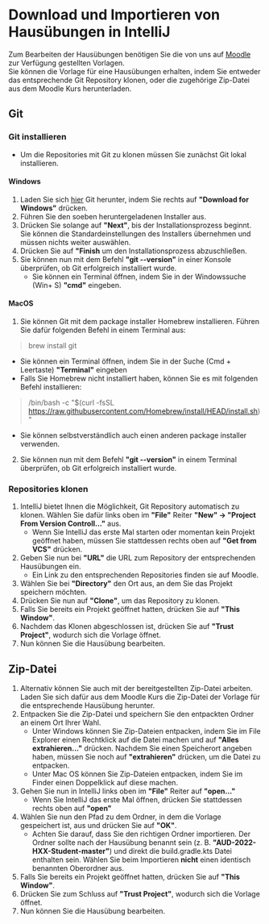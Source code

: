 # Download und Importieren von Hausübungen in IntelliJ

Zum Bearbeiten der Hausübungen benötigen Sie die von uns auf <ins> <a href="https://moodle.informatik.tu-darmstadt.de/course/view.php?id=1169" target="_blank">Moodle</a></ins> zur Verfügung gestellten Vorlagen.  
Sie können die Vorlage für eine Hausübungen erhalten, indem Sie entweder das entsprechende Git Repository klonen, oder die zugehörige Zip-Datei aus dem Moodle Kurs herunterladen.

## Git

### Git installieren

* Um die Repositories mit Git zu klonen müssen Sie zunächst Git lokal installieren.

#### Windows

1. Laden Sie sich <ins> <a href="https://git-scm.com/download" target="_blank">hier</a></ins> Git herunter, indem Sie rechts auf **"Download for Windows"** drücken.
2. Führen Sie den soeben heruntergeladenen Installer aus.
3. Drücken Sie solange auf **"Next"**, bis der Installationsprozess beginnt. Sie können die Standardeinstellungen des Installers übernehmen und müssen nichts weiter auswählen.
4. Drücken Sie auf **"Finish** um den Installationsprozess abzuschließen.
5. Sie können nun mit dem Befehl **"git --version"** in einer Konsole überprüfen, ob Git erfolgreich installiert wurde.
   * Sie können ein Terminal öffnen, indem Sie in der Windowssuche (Win+ S) **"cmd"** eingeben.

#### MacOS

1. Sie können Git mit dem package installer Homebrew installieren. Führen Sie dafür folgenden Befehl in einem Terminal aus:
  > brew install git

   * Sie können ein Terminal öffnen, indem Sie in der Suche (Cmd + Leertaste) **"Terminal"** eingeben
   * Falls Sie Homebrew nicht installiert haben, können Sie es mit folgenden Befehl installieren:
   > /bin/bash -c "$(curl -fsSL https://raw.githubusercontent.com/Homebrew/install/HEAD/install.sh)"
   
   * Sie können selbstverständlich auch einen anderen package installer verwenden.
2. Sie können nun mit dem Befehl **"git --version"** in einem Terminal überprüfen, ob Git erfolgreich installiert wurde.

### Repositories klonen

1. IntelliJ bietet Ihnen die Möglichkeit, Git Repository automatisch zu klonen. Wählen Sie dafür links oben im **"File"** Reiter **"New" -> "Project From Version Controll..."** aus.
   * Wenn Sie IntelliJ das erste Mal starten oder momentan kein Projekt geöffnet haben, müssen Sie stattdessen rechts oben auf **"Get from VCS"** drücken.
2. Geben Sie nun bei **"URL"** die URL zum Repository der entsprechenden Hausübungen ein.
   * Ein Link zu den entsprechenden Repositories finden sie auf Moodle.
3. Wählen Sie bei **"Directory"** den Ort aus, an dem Sie das Projekt speichern möchten.
4. Drücken Sie nun auf **"Clone"**, um das Repository zu klonen.
5. Falls Sie bereits ein Projekt geöffnet hatten, drücken Sie auf **"This Window"**.
6. Nachdem das Klonen abgeschlossen ist, drücken Sie auf **"Trust Project"**, wodurch sich die Vorlage öffnet.
7. Nun können Sie die Hausübung bearbeiten.

## Zip-Datei

1. Alternativ können Sie auch mit der bereitgestellten Zip-Datei arbeiten. Laden Sie sich dafür aus dem Moodle Kurs die Zip-Datei der Vorlage für die entsprechende Hausübung herunter.
2. Entpacken Sie die Zip-Datei und speichern Sie den entpackten Ordner an einem Ort Ihrer Wahl.
   * Unter Windows können Sie Zip-Dateien entpacken, indem Sie im File Explorer einen Rechtklick auf die Datei machen und auf **"Alles extrahieren..."** drücken. Nachdem Sie einen Speicherort angeben haben, müssen Sie noch auf **"extrahieren"** drücken, um die Datei zu entpacken.
   * Unter Mac OS können Sie Zip-Dateien entpacken, indem Sie im Finder einen Doppelklick auf diese machen.
3. Gehen Sie nun in IntelliJ links oben im **"File"** Reiter auf **"open..."**
   * Wenn Sie IntelliJ das erste Mal öffnen, drücken Sie stattdessen rechts oben auf **"open"**
4. Wählen Sie nun den Pfad zu dem Ordner, in dem die Vorlage gespeichert ist, aus und drücken Sie auf **"OK"**.
   * Achten Sie darauf, dass Sie den richtigen Ordner importieren. Der Ordner sollte nach der Hausübung benannt sein (z. B. **"AUD-2022-HXX-Student-master"**) und direkt die build.gradle.kts Datei enthalten sein. Wählen Sie beim Importieren **nicht** einen identisch benannten Oberordner aus.
5. Falls Sie bereits ein Projekt geöffnet hatten, drücken Sie auf **"This Window"**.
6. Drücken Sie zum Schluss auf **"Trust Project"**, wodurch sich die Vorlage öffnet.
7. Nun können Sie die Hausübung bearbeiten.